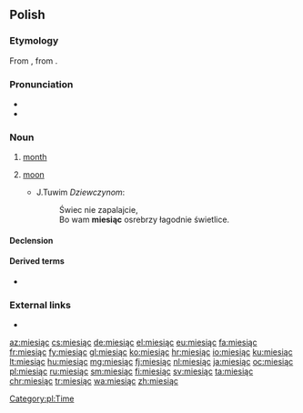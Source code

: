 ==Polish==

===Etymology===
From {{inh|pl|sla-pro|*měsęcь}}, from {{etyl|ine-pro|pl}} {{m|ine-pro|*mḗh₁n̥s}}.

===Pronunciation===
* {{IPA|/ˈmjɛɕɔn̪t͡s̪/|lang=pl}}
* {{audio|pl-miesiąc.ogg|audio|lang=pl}}

===Noun===
{{pl-noun|m-in}}

# [[month]]
# {{label|pl|archaic}} [[moon]]
#* J.Tuwim ''Dziewczynom'':
#*: Świec nie zapalajcie,
#*: Bo wam '''miesiąc''' osrebrzy łagodnie świetlice.

====Declension====
{{pl-decl-noun-masc-inani|miesią|c|a|genp=miesięcy}}

====Derived terms====
* {{l|pl|miesięczny}}

[[Category:pl:Time]]

===External links===
* {{R:PWN}}

[[az:miesiąc]]
[[cs:miesiąc]]
[[de:miesiąc]]
[[el:miesiąc]]
[[eu:miesiąc]]
[[fa:miesiąc]]
[[fr:miesiąc]]
[[fy:miesiąc]]
[[gl:miesiąc]]
[[ko:miesiąc]]
[[hr:miesiąc]]
[[io:miesiąc]]
[[ku:miesiąc]]
[[lt:miesiąc]]
[[hu:miesiąc]]
[[mg:miesiąc]]
[[fj:miesiąc]]
[[nl:miesiąc]]
[[ja:miesiąc]]
[[oc:miesiąc]]
[[pl:miesiąc]]
[[ru:miesiąc]]
[[sm:miesiąc]]
[[fi:miesiąc]]
[[sv:miesiąc]]
[[ta:miesiąc]]
[[chr:miesiąc]]
[[tr:miesiąc]]
[[wa:miesiąc]]
[[zh:miesiąc]]